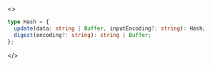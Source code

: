 <>

```ts
type Hash = {
  update(data: string | Buffer, inputEncoding?: string): Hash;
  digest(encoding?: string): string | Buffer;
};
```

</>
